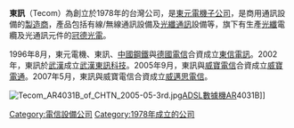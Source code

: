 {{unreferenced|time=2014-03-27T06:59:19+00:00}}
{{Infobox Company 
| company_name       = 東訊股份有限公司
| company_name_en    = Tecom Co., Ltd.
| company_type       = [[上市公司|上市公司]]
| logo               = Tecom Logo.svg
| market_information = {{twse|2321}}
| abbreviated_name   = 
| foundation         = 1978年9月25日
| location           = {{ROC-TW}}<br/>[[新竹市|新竹市]][[新竹科學工業園區|新竹科學工業園區]]研發二路23號
| area_served        = 
| key_people         = [[董事長|董事長]]：[[劉兆凱|劉兆凱]]
| operating_income   = 
| profit             = 
| market_value       = 
| P/E ratio          = 
| earnings per share = 
| Net asset value    = 
| accounting_period  = 
| parent             = 
| divisions          = 
| subsid             =
| sister             = 
| homepage           = http://www.tecom.com.tw/
| footnotes          = 
| width              = 
}}
'''東訊'''（Tecom）為創立於1978年的台灣公司，是[[東元電機|東元電機]][[子公司|子公司]]，是商用通訊設備的[[製造商|製造商]]，產品包括有線/無線通訊設備及[[光纖通訊|光纖通訊]]設備等，旗下有生產[[光纖|光纖]]電纜及光通訊元件的[[冠德光電|冠德光電]]。

1996年8月，東元電機、東訊、[[中國鋼鐵|中國鋼鐵]]與[[德國電信|德國電信]]合資成立[[東信電訊|東信電訊]]。2002年，東訊於[[武漢|武漢]]成立[[武漢東訊科技|武漢東訊科技]]。2005年9月，東訊與[[威寶電信|威寶電信]]合資成立[[威寶電通|威寶電通]]。2007年5月，東訊與威寶電信合資成立[[威邁思電信|威邁思電信]]。

[[File:Tecom_AR4031B_of_CHTN_2005-05-3rd.jpg|thumb]][[ADSL數據機|ADSL數據機]]AR4031B]]

{{台灣公司小作品}}
[[Category:電信設備公司|Category:電信設備公司]]
[[Category:1978年成立的公司|Category:1978年成立的公司]]